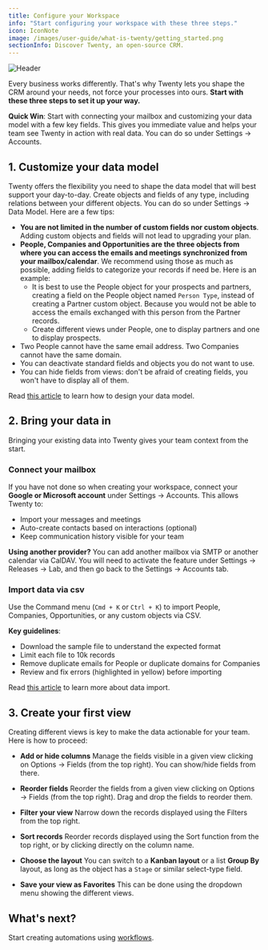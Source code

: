 ```yaml
---
title: Configure your Workspace
info: "Start configuring your workspace with these three steps."
icon: IconNote
image: /images/user-guide/what-is-twenty/getting_started.png
sectionInfo: Discover Twenty, an open-source CRM.
---
```

<Frame>
  <img src="/images/user-guide/what-is-twenty/getting_started.png" alt="Header" />
</Frame>

Every business works differently. That's why Twenty lets you shape the CRM around your needs, not force your processes into ours.
**Start with these three steps to set it up your way.**

**Quick Win**: Start with connecting your mailbox and customizing your data model with a few key fields. This gives you immediate value and helps your team see Twenty in action with real data. You can do so under Settings → Accounts.

## 1. Customize your data model
Twenty offers the flexibility you need to shape the data model that will best support your day-to-day.
Create objects and fields of any type, including relations between your different objects. You can do so under Settings → Data Model.
Here are a few tips:
- **You are not limited in the number of custom fields nor custom objects**. Adding custom objects and fields will not lead to upgrading your plan.
- **People, Companies and Opportunities are the three objects from where you can access the emails and meetings synchronized from your mailbox/calendar**. We recommend using those as much as possible, adding fields to categorize your records if need be. Here is an example:
  - It is best to use the People object for your prospects and partners, creating a field on the People object named ```Person Type```, instead of creating a Partner custom object. Because you would not be able to access the emails exchanged with this person from the Partner records.
  - Create different views under People, one to display partners and one to display prospects.
- Two People cannot have the same email address. Two Companies cannot have the same domain.
- You can deactivate standard fields and objects you do not want to use.
- You can hide fields from views: don't be afraid of creating fields, you won't have to display all of them.

Read [this article](https://twenty.com/user-guide/section/data-model/customize-your-data-model) to learn how to design your data model.

## 2. Bring your data in
Bringing your existing data into Twenty gives your team context from the start.

### Connect your mailbox
If you have not done so when creating your workspace, connect your **Google or Microsoft account** under Settings → Accounts. This allows Twenty to:
- Import your messages and meetings
- Auto-create contacts based on interactions (optional)
- Keep communication history visible for your team

**Using another provider?**
You can add another mailbox via SMTP or another calendar via CalDAV. You will need to activate the feature under Settings → Releases → Lab, and then go back to the Settings → Accounts tab.

### Import data via csv
Use the Command menu (```Cmd + K``` or ```Ctrl + K```) to import People, Companies, Opportunities, or any custom objects via CSV.

**Key guidelines**:
- Download the sample file to understand the expected format
- Limit each file to 10k records
- Remove duplicate emails for People or duplicate domains for Companies
- Review and fix errors (highlighted in yellow) before importing

Read [this article](/user-guide/section/getting-started/import-export-data) to learn more about data import.

## 3. Create your first view
Creating different views is key to make the data actionable for your team.
Here is how to proceed:
-  **Add or hide columns**
    Manage the fields visible in a given view clicking on Options → Fields (from the top right). You can show/hide fields from there.

- **Reorder fields**
    Reorder the fields from a given view clicking on Options → Fields (from the top right). Drag and drop the fields to reorder them.

- **Filter your view**
    Narrow down the records displayed using the Filters from the top right.

- **Sort records**
    Reorder records displayed using the Sort function from the top right, or by clicking directly on the column name.

-  **Choose the layout**
    You can switch to a **Kanban layout** or a list **Group By** layout, as long as the object has a `Stage` or similar select-type field.

- **Save your view as Favorites**
    This can be done using the dropdown menu showing the different views.


## What's next?
Start creating automations using [workflows](https://twenty.com/user-guide/section/workflows/getting-started-workflows).

